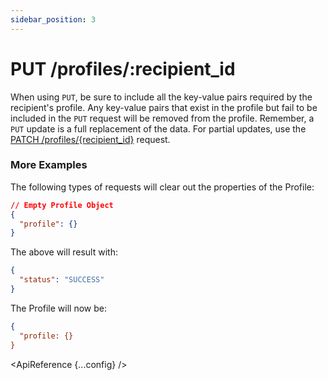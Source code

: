 ```yaml
---
sidebar_position: 3
---
```



# PUT /profiles/:recipient_id

<head>
  <meta name="description" content={makeMetaDescription({description: config.description, path: config.path})} />
</head>

When using `PUT`, be sure to include all the key-value pairs required by the recipient's profile. Any key-value pairs that exist in the profile but fail to be included in the `PUT` request will be removed from the profile. Remember, a `PUT` update is a full replacement of the data. For partial updates, use the [PATCH /profiles/{recipient_id}](../../reference/profiles/patch.mdx) request.

### More Examples

The following types of requests will clear out the properties of the Profile:

```json title=JSON
// Empty Profile Object
{
  "profile": {}
}
```

The above will result with:

```json title=200
{
  "status": "SUCCESS"
}
```

The Profile will now be:

```json title=JSON
{
  "profile: {}
}
```

<ApiReference {...config} />
